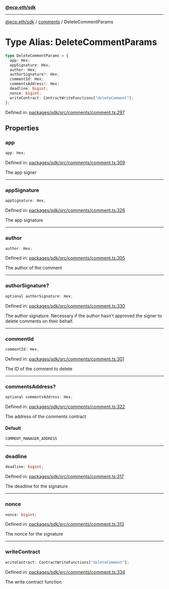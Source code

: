 [**@ecp.eth/sdk**](../../index.mdx)

***

[@ecp.eth/sdk](/sdk-reference/index.mdx) / [comments](/sdk-reference/comments/index.mdx) / DeleteCommentParams

# Type Alias: DeleteCommentParams

```ts
type DeleteCommentParams = {
  app: Hex;
  appSignature: Hex;
  author: Hex;
  authorSignature?: Hex;
  commentId: Hex;
  commentsAddress?: Hex;
  deadline: bigint;
  nonce: bigint;
  writeContract: ContractWriteFunctions["deleteComment"];
};
```

Defined in: [packages/sdk/src/comments/comment.ts:297](https://github.com/ecp-eth/comments-monorepo/blob/main/packages/sdk/src/comments/comment.ts#L297)

## Properties

### app

```ts
app: Hex;
```

Defined in: [packages/sdk/src/comments/comment.ts:309](https://github.com/ecp-eth/comments-monorepo/blob/main/packages/sdk/src/comments/comment.ts#L309)

The app signer

***

### appSignature

```ts
appSignature: Hex;
```

Defined in: [packages/sdk/src/comments/comment.ts:326](https://github.com/ecp-eth/comments-monorepo/blob/main/packages/sdk/src/comments/comment.ts#L326)

The app signature

***

### author

```ts
author: Hex;
```

Defined in: [packages/sdk/src/comments/comment.ts:305](https://github.com/ecp-eth/comments-monorepo/blob/main/packages/sdk/src/comments/comment.ts#L305)

The author of the comment

***

### authorSignature?

```ts
optional authorSignature: Hex;
```

Defined in: [packages/sdk/src/comments/comment.ts:330](https://github.com/ecp-eth/comments-monorepo/blob/main/packages/sdk/src/comments/comment.ts#L330)

The author signature. Necessary if the author hasn't approved the signer to delete comments on their behalf.

***

### commentId

```ts
commentId: Hex;
```

Defined in: [packages/sdk/src/comments/comment.ts:301](https://github.com/ecp-eth/comments-monorepo/blob/main/packages/sdk/src/comments/comment.ts#L301)

The ID of the comment to delete

***

### commentsAddress?

```ts
optional commentsAddress: Hex;
```

Defined in: [packages/sdk/src/comments/comment.ts:322](https://github.com/ecp-eth/comments-monorepo/blob/main/packages/sdk/src/comments/comment.ts#L322)

The address of the comments contract

#### Default

```ts
COMMENT_MANAGER_ADDRESS
```

***

### deadline

```ts
deadline: bigint;
```

Defined in: [packages/sdk/src/comments/comment.ts:317](https://github.com/ecp-eth/comments-monorepo/blob/main/packages/sdk/src/comments/comment.ts#L317)

The deadline for the signature

***

### nonce

```ts
nonce: bigint;
```

Defined in: [packages/sdk/src/comments/comment.ts:313](https://github.com/ecp-eth/comments-monorepo/blob/main/packages/sdk/src/comments/comment.ts#L313)

The nonce for the signature

***

### writeContract

```ts
writeContract: ContractWriteFunctions["deleteComment"];
```

Defined in: [packages/sdk/src/comments/comment.ts:334](https://github.com/ecp-eth/comments-monorepo/blob/main/packages/sdk/src/comments/comment.ts#L334)

The write contract function
